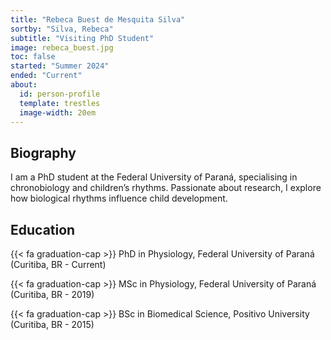 ```yaml
---
title: "Rebeca Buest de Mesquita Silva"
sortby: "Silva, Rebeca"
subtitle: "Visiting PhD Student"
image: rebeca_buest.jpg
toc: false
started: "Summer 2024"
ended: "Current"
about:
  id: person-profile
  template: trestles
  image-width: 20em
---
```


:::{#person-profile}

## Biography

I am a PhD student at the Federal University of Paraná, specialising in chronobiology and children's rhythms. Passionate about research, I explore how biological rhythms influence child development.

## Education

{{< fa graduation-cap >}} PhD in Physiology, Federal University of Paraná (Curitiba, BR - Current)

{{< fa graduation-cap >}} MSc in Physiology, Federal University of Paraná (Curitiba, BR - 2019)

{{< fa graduation-cap >}} BSc in Biomedical Science, Positivo University (Curitiba, BR - 2015)
  

:::